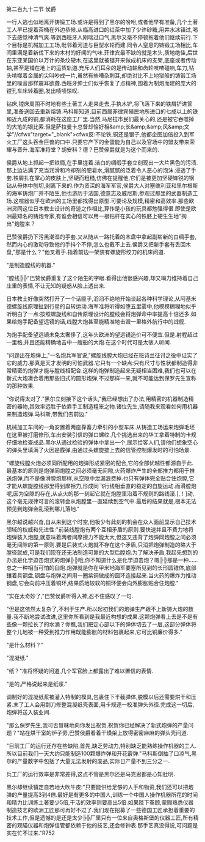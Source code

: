 

第二百九十二节 侯爵

一行人逃也似地离开铸锻工场.或许是得到了黑尔的吩咐,或者他早有准备,几个土著工人早已提着茶桶在外边恭候.从临高进口的红茶中加了少许砂糖,用井水冰镇过,喝下去感觉神清气爽.等到西班牙人刚喘过口气,黑尔又毫不停顿拖着他们继续前行.下个目标是机械加工工场,毗邻着河道与巨型水轮而建.同令人窒息的铸锻工场相比,车间里满是着新伐下来的木材的好闻的气味.菲律宾最不缺的就是木头,质地绝佳,后世在东亚某国价以万计的条纹硬木,在这里就被锯开来做成机床的支架,底座或者传动轴,甚至是铺在地上的运货轨道.充斥人们耳朵的是传动轴和齿轮吱喳碰响,车刀,钻头啃噬着金属的尖叫吵成一片,虽然有些嘈杂刺耳,却绝对比不上地狱般的铸锻工场里的噪音那样震耳欲聋.西班牙绅士们似乎恢复了点精神,围着为制炮而建的庞大的镗孔车床转着圈,发出啧啧惊叹.

钻床,镗床周围不时地有些土著工人走来走去,手执木铲,将飞落下来的铁屑铲进筐里,准备送回去重新熔铸.马科斯知道,目前西属菲律宾殖民地所进口的七成以上的铁和近九成的铜,都消耗在这座工厂里.当然,马尼拉市民们最关心的,还是被它吞噬掉的大笔的银比索.但是萨拉曼卡总督却恰好相&amp;amp;长&amp;amp;&amp;amp;风&amp;amp;文学&quot;//cfwx&quot;target=&quot;_blank&quot;&gt;cfwx反:不论铁,铜还是银子,他都企图加倍投入到军火工厂这头吞金巨兽的口中.只要它产下的金蛋能为自己以及官场中的盟友带来荣耀与晋升.海军准将堂？胡安科？德？巴赞侯爵就是为这个而来的.

侯爵从地上抓起一把铁屑,在手里搓着.洁白的绸缎手套立刻现出一大片黑色的污渍.那上边沾满了充当润滑和冷却剂的肥皂水,滑腻腻的泛着令人恶心的泡沫.浸透了手套.铁屑扎在掌心的皮肤上,坚硬而粗糙,仿佛在提醒他,它们是被更加坚硬锋锐的钢钻从母体中刨切,剥离下来的.作为资深的海军军官,侯爵大人对塞维利亚和里尔根斯的海军铸炮厂并不陌生,他也游历于法国,德意志及威尼斯,参观过那里的武器制造工场.这喧器似乎在欧洲的工场里都找得出原型.可要论及规模,精密和高效率.那些欧洲货同这位日本教士设计的奇迹之作相比,算作是小孩的玩具都勉强得很.即使是欧洲最知名的铸炮专家,有谁会相信可以用一根钻杆在实心的铁胚上硬生生地&quot;掏出&quot;炮膛来？

巴赞侯爵扔下污黑潮湿的手套.又从随从一路托着的木盘中拿起副崭新的白绸手套,然而内心的激动导致他的手抖个不停,怎么也戴不上去.侯爵又把新手套有丢回木盘,&quot;那是什么？&quot;他叉着手.指着前边一架装有螺旋形绞刀的机床问道.

&quot;是制造膛线的机器.&quot;

&quot;膛线╠╠&quot;巴赞侯爵重复了这个陌生的字眼.看得出他很感兴趣,却又竭力维持着自己庄重的表情,不让无知的疑惑从脸上透出来.

日本教士好像突然打开了一个话匣子,滔滔不绝地开始谈起各种科学理论,从阿基米德螺旋线原理扯到行星的自转运动.海军准将听得如堕五里雾中,他模模糊糊地似乎听明白了一点:按照螺旋线和自传原理设计的膛线会将炮弹命中率提高十倍还多.如果给炮手配备望远镜的话,线膛大炮甚至能精准地击毁一里格外航行中的战舰.

为炮手配备望远镜未免太奢侈了,这年头欧洲的望远镜造价可不便宜.但是.射程超过一里格,并且还能精确地击中一艘船的大炮.在这个时代可是太骇人听闻.

&quot;问题出在炮弹上,&quot;一名炮兵军官说,&quot;螺旋线膛大炮已经在班诗兰征讨之役中证实了它的威力.那真是天才发明的可怕武器.它只有一个缺点:只有尺寸与性状都制造得非常精密的炮弹才能与膛线相配合.这样的炮弹制造起来无疑相当困难,我们也可以在新式大炮凑合着用那些旧式的圆形炮弹,不过那样一来,就不可能达到保罗先生宣称的那种效果.

&quot;你说得太对了.&quot;黑尔立刻接下这个话头,&quot;我已经想出了办法,用精密的机器制造精密的器物,其效率远胜于依靠手工制造粗笨之物.诸位先生,请随我来观看如何用机器来制造炮弹.马科斯,带我们去前边.&quot;

机械加工车间的一角安置着两座靠畜力牵引的小型车床.从铸造工场运来炮弹毛坯在这里被打磨修形,车出安装引信的弹口螺纹.几个挑选出来的华工拿着特制的卡规仔细地检查成品.黑尔从通过检验的弹体中拿出一个,展示给客人们,请他们想象空心的弹头里填满了火因是霰弹,由通过头螺旋接上去的信管控制爆发时的可怕场景.

&quot;螺旋线膛火炮必须同所配用的炮弹形成紧密的配合,它的全部优越性都源自于此.最基本的原则是炮弹同炮膛之间必须毫无间隙,火药爆炸产生的全部推力都用于推送炮弹,而不是像滑膛炮那样,从空隙中泄漏浪费掉.也只有弹体完全贴合住炮膛,它才能从螺旋膛线那里得到摩擦力,形成同飞行线相垂直的稳定的自旋运动.而滑膛炮呢,因为空隙的存在,从点火的那一刻起它就在炮膛里沿着不规则的路线滚.[,！]动,这个毫无规律可言的滚转会从炮膛里一直延续到空气中.最后的结果就是,根本无法预见到炮弹会乱滚到哪儿落地.&quot;

黑尔越说越兴奋,自从来到这个时空,他极少有此刻的机会在众人面前显示自己技术领域的权威和先进性:&quot;前装线膛炮有两个互相矛盾的原则.要快速并且不费力地将炮弹装入炮膛,就意味着两者间摩擦力不能太大,但这又违背了炮弹同炮膛之间必须毫无间隙的第一原则.要是后装式火炮就不存在这个矛盾,只消把炮弹制造的略大于膛径就成,可是我们现在还无法制造可靠的大型后膛炮.为了解决矛盾,我起先想到的办法是化学迫击炮式的炮弹╠╠哦,你不知道什么是化学迫击炮？嗯╠╠那是一种……总之一种相当可怕的臼炮.炮弹就是你在甲米地海军要塞所见到的长形圆锥体,底部镶着具钢盘,钢盘与炮弹之间用一圈紫铜做成的圆环连接起来.当火药的爆炸力推动钢盘,它会向前冲压着铜环,结果质地较软的铜环便会向外膨胀贴合住炮膛.&quot;

&quot;实在太奇妙了,&quot;巴赞侯爵听得入神,忍不住感叹了一句.

&quot;但是这依然太复杂了,不利于生产.所以起初我们的炮弹生产跟不上新铸大炮的数量.我不断地尝试改进,这里你所看到是我最近构想的成果.这颗炮弹看上去是不是有些像一颗拉长了的水滴？你瞧,我们把定心部以下的弹体切去了一层,这部分弹体将整个儿地被一种受到推力作用既能膨胀的材料包裹起来,它可比铜廉价得多.&quot;

&quot;是什么材料？&quot;

&quot;混凝纸.&quot;

&quot;纸？&quot;准将怀疑的问道,几个军官脸上都露出了难以置信的表情.

&quot;是的,严格说起来是纸浆.&quot;

调制好的混凝纸浆被灌入特制的模具,包裹住下半截弹体,脱模以后还需要烘干和压紧.末了工人会用刮刀修整混凝纸壳表面,用卡规逐一校准弹头外径.完成这一切后,炮弹将送入装业间.

&quot;那么保罗先生,我可否冒昧地向你发出祝贺,祝贺你已经解决了新式炮弹的产量问题？&quot;站在烘干室的炉子旁,巴赞侯爵看着干燥架上放得密密麻麻的弹头壳问道.

&quot;目前工厂的运行还存在些缺陷,首先,缺乏劳动力,特别缺乏能熟练操作机器的工人.所以目前我们一天大约只能制造100颗爆炸弹和开花霰弹.&quot;马科斯倒抽了口凉气,黑尔的产量数字中包括了大量无法发射的废品,实际日产量不到三分之一.

兵工厂的运行效率是非常差得,这点不管是黑尔还是马克思都是心知肚明.

黑尔却继续镇定自若地大吹牛皮:&quot;只要能供给足够的人手和物资,我们还可以把炮弹的产量提高3到4倍.最好是有更多的中国人,训练一个中国人操作机器所花的时间和精力比训练土著要少5倍,干活的效率则要高出5倍.如果陛下眷顾,蒙赐熟悉仪器制造技艺的欧洲工匠那可再好不过了.我们现在招募了一些德国工匠承担着重要的技术工作,但是遗憾的是还是太少╠╠厂里只有一位来自奥格斯堡的仪器工匠,所有精密的观瞄仪器和炮弹信管都依赖于他的技艺,还会修钟表.那手艺真没得说,可问题是实在忙不过来.&quot;R752

